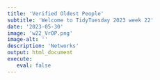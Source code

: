 ```yaml
---
title: 'Verified Oldest People'
subtitle: 'Welcome to TidyTuesday 2023 week 22'
date: '2023-05-30'
image: 'w22_VrOP.png'
image-alt: ''
description: 'Networks'
output: html_document
execute: 
   eval: false
---
```

